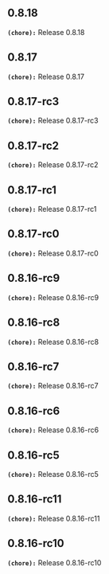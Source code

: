 ## 0.8.18
**`(chore):`** Release 0.8.18

## 0.8.17
**`(chore):`** Release 0.8.17

## 0.8.17-rc3
**`(chore):`** Release 0.8.17-rc3

## 0.8.17-rc2
**`(chore):`** Release 0.8.17-rc2

## 0.8.17-rc1
**`(chore):`** Release 0.8.17-rc1

## 0.8.17-rc0
**`(chore):`** Release 0.8.17-rc0

## 0.8.16-rc9
**`(chore):`** Release 0.8.16-rc9

## 0.8.16-rc8
**`(chore):`** Release 0.8.16-rc8

## 0.8.16-rc7
**`(chore):`** Release 0.8.16-rc7

## 0.8.16-rc6
**`(chore):`** Release 0.8.16-rc6

## 0.8.16-rc5
**`(chore):`** Release 0.8.16-rc5

## 0.8.16-rc11
**`(chore):`** Release 0.8.16-rc11

## 0.8.16-rc10
**`(chore):`** Release 0.8.16-rc10

